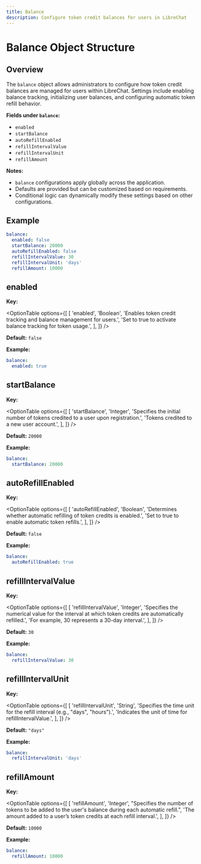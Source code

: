 ```yaml
---
title: Balance
description: Configure token credit balances for users in LibreChat
---
```


# Balance Object Structure

## Overview

The `balance` object allows administrators to configure how token credit balances are managed for users within LibreChat. Settings include enabling balance tracking, initializing user balances, and configuring automatic token refill behavior.

**Fields under `balance`:**

- `enabled`
- `startBalance`
- `autoRefillEnabled`
- `refillIntervalValue`
- `refillIntervalUnit`
- `refillAmount`

**Notes:**

- `balance` configurations apply globally across the application.
- Defaults are provided but can be customized based on requirements.
- Conditional logic can dynamically modify these settings based on other configurations.

## Example

```yaml filename="balance"
balance:
  enabled: false
  startBalance: 20000
  autoRefillEnabled: false
  refillIntervalValue: 30
  refillIntervalUnit: 'days'
  refillAmount: 10000
```

## enabled

**Key:**

<OptionTable
  options={[
    [
      'enabled',
      'Boolean',
      'Enables token credit tracking and balance management for users.',
      'Set to true to activate balance tracking for token usage.',
    ],
  ]}
/>

**Default:** `false`

**Example:**

```yaml filename="balance / enabled"
balance:
  enabled: true
```

## startBalance

**Key:**

<OptionTable
  options={[
    [
      'startBalance',
      'Integer',
      'Specifies the initial number of tokens credited to a user upon registration.',
      'Tokens credited to a new user account.',
    ],
  ]}
/>

**Default:** `20000`

**Example:**

```yaml filename="balance / startBalance"
balance:
  startBalance: 20000
```

## autoRefillEnabled

**Key:**

<OptionTable
  options={[
    [
      'autoRefillEnabled',
      'Boolean',
      'Determines whether automatic refilling of token credits is enabled.',
      'Set to true to enable automatic token refills.',
    ],
  ]}
/>

**Default:** `false`

**Example:**

```yaml filename="balance / autoRefillEnabled"
balance:
  autoRefillEnabled: true
```

## refillIntervalValue

**Key:**

<OptionTable
  options={[
    [
      'refillIntervalValue',
      'Integer',
      'Specifies the numerical value for the interval at which token credits are automatically refilled.',
      'For example, 30 represents a 30-day interval.',
    ],
  ]}
/>

**Default:** `30`

**Example:**

```yaml filename="balance / refillIntervalValue"
balance:
  refillIntervalValue: 30
```

## refillIntervalUnit

**Key:**

<OptionTable
  options={[
    [
      'refillIntervalUnit',
      'String',
      'Specifies the time unit for the refill interval (e.g., "days", "hours").',
      'Indicates the unit of time for refillIntervalValue.',
    ],
  ]}
/>

**Default:** `"days"`

**Example:**

```yaml filename="balance / refillIntervalUnit"
balance:
  refillIntervalUnit: 'days'
```

## refillAmount

**Key:**

<OptionTable
  options={[
    [
      'refillAmount',
      'Integer',
      "Specifies the number of tokens to be added to the user's balance during each automatic refill.",
      'The amount added to a user’s token credits at each refill interval.',
    ],
  ]}
/>

**Default:** `10000`

**Example:**

```yaml filename="balance / refillAmount"
balance:
  refillAmount: 10000
```

